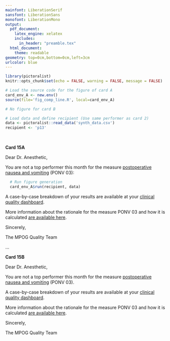 ```yaml
---
mainfont: LiberationSerif
sansfont: LiberationSans
monofont: LiberationMono
output: 
  pdf_document:
    latex_engine: xelatex
    includes:
      in_header: "preamble.tex"
  html_document:
    theme: readable
geometry: top=0cm,bottom=0cm,left=3cm
urlcolor: blue
---
```


```r
library(pictoralist)
knitr::opts_chunk$set(echo = FALSE, warning = FALSE, message = FALSE)

# Load the source code for the figure of card A
card_env_A <- new.env()
source(file='fig_comp_line.R', local=card_env_A)

# No figure for card B

# Load data and define recipient (Use same performer as card 2)
data <- pictoralist::read_data('synth_data.csv')
recipient <- 'p13'
```

<!-- CARD 15A -->
\vspace{2.0cm}\ 

**Card 15A**

Dear Dr. Anesthetic,

You are not a top performer this month for the measure [postoperative nausea and vomiting](https://mpog.org/files/quality/measures/ponv-03_spec.pdf) (PONV 03):

```r
  # Run figure generation
  card_env_A$run(recipient, data)
```


A case-by-case breakdown of your results are available at your [clinical quality dashboard](https://www.aspirecqi.org/HIEBus/identityserver/local/login?signInId=2b0fc382a1904b699377c926723c9eb4).

More information about the rationale for the measure PONV 03 and how it is calculated [are available here](https://spec.mpog.org/Spec/Public/33).

Sincerely,

The MPOG Quality Team
  
\vspace{2.5cm} 
...
\vspace{1.0cm} 

<!-- CARD 15B -->
**Card 15B**

Dear Dr. Anesthetic,

You are not a top performer this month for the measure [postoperative nausea and vomiting](https://mpog.org/files/quality/measures/ponv-03_spec.pdf) (PONV 03).

A case-by-case breakdown of your results are available at your [clinical quality dashboard](https://www.aspirecqi.org/HIEBus/identityserver/local/login?signInId=2b0fc382a1904b699377c926723c9eb4).

More information about the rationale for the measure PONV 03 and how it is calculated [are available here](https://spec.mpog.org/Spec/Public/33).

Sincerely,

The MPOG Quality Team
